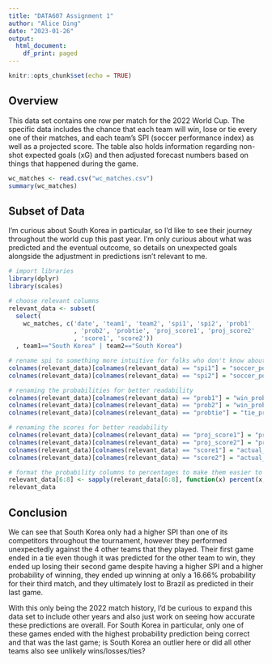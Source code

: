 ```yaml
---
title: "DATA607 Assignment 1"
author: "Alice Ding"
date: "2023-01-26"
output:
  html_document:
    df_print: paged
---
```


```r
knitr::opts_chunk$set(echo = TRUE)
```

## Overview

This data set contains one row per match for the 2022 World Cup. The specific data includes the chance that each team will win, lose or tie every one of their matches, and each team's SPI (soccer performance index) as well as a projected score. The table also holds information regarding non-shot expected goals (xG) and then adjusted forecast numbers based on things that happened during the game.

```r
wc_matches <- read.csv("wc_matches.csv")
summary(wc_matches)
```

## Subset of Data

I'm curious about South Korea in particular, so I'd like to see their journey throughout the world cup this past year. I'm only curious about what was predicted and the eventual outcome, so details on unexpected goals alongside the adjustment in predictions isn't relevant to me.

```r
# import libraries
library(dplyr)
library(scales)

# choose relevant columns
relevant_data <- subset(
  select(
    wc_matches, c('date', 'team1', 'team2', 'spi1', 'spi2', 'prob1'
                  , 'prob2', 'probtie', 'proj_score1', 'proj_score2'
                  , 'score1', 'score2'))
  , team1=="South Korea" | team2=="South Korea")

# rename spi to something more intuitive for folks who don't know about soccer
colnames(relevant_data)[colnames(relevant_data) == "spi1"] = "soccer_power_index_team1"
colnames(relevant_data)[colnames(relevant_data) == "spi2"] = "soccer_power_index_team2"

# renaming the probabilities for better readability
colnames(relevant_data)[colnames(relevant_data) == "prob1"] = "win_probability_team1"
colnames(relevant_data)[colnames(relevant_data) == "prob2"] = "win_probability_team2"
colnames(relevant_data)[colnames(relevant_data) == "probtie"] = "tie_probability"

# renaming the scores for better readability
colnames(relevant_data)[colnames(relevant_data) == "proj_score1"] = "projected_score_team1"
colnames(relevant_data)[colnames(relevant_data) == "proj_score2"] = "projected_score_team2"
colnames(relevant_data)[colnames(relevant_data) == "score1"] = "actual_score_team1"
colnames(relevant_data)[colnames(relevant_data) == "score2"] = "actual_score_team2"

# format the probability columns to percentages to make them easier to read
relevant_data[6:8] <- sapply(relevant_data[6:8], function(x) percent(x, accuracy=0.01))
relevant_data
```

## Conclusion
We can see that South Korea only had a higher SPI than one of its competitors throughout the tournament, however they performed unexpectedly against the 4 other teams that they played. Their first game ended in a tie even though it was predicted for the other team to win, they ended up losing their second game despite having a higher SPI and a higher probability of winning, they ended up winning at only a 16.66% probability for their third match, and they ultimately lost to Brazil as predicted in their last game. 

With this only being the 2022 match history, I'd be curious to expand this data set to include other years and also just work on seeing how accurate these predictions are overall. For South Korea in particular, only one of these games ended with the highest probability prediction being correct and that was the last game; is South Korea an outlier here or did all other teams also see unlikely wins/losses/ties? 